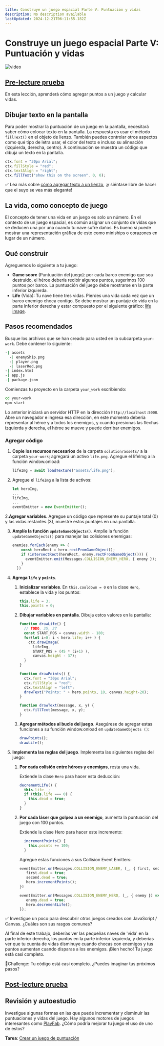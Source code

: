 ```yaml
---
title: Construye un juego espacial Parte V: Puntuación y vidas
description: No description available
lastUpdated: 2024-12-21T06:11:55.182Z
---
```


# Construye un juego espacial Parte V: Puntuación y vidas

![video](video-url)

## [Pre-lecture prueba](https://ashy-river-0debb7803.1.azurestaticapps.net/quiz/37)

En esta lección, aprenderá cómo agregar puntos a un juego y calcular vidas.

## Dibujar texto en la pantalla

Para poder mostrar la puntuación de un juego en la pantalla, necesitará saber cómo colocar texto en la pantalla. La respuesta es usar el método `fillText()` en el objeto de lienzo. También puedes controlar otros aspectos como qué tipo de letra usar, el color del texto e incluso su alineación (izquierda, derecha, centro). A continuación se muestra un código que dibuja un texto en la pantalla.

```javascript
ctx.font = "30px Arial";
ctx.fillStyle = "red";
ctx.textAlign = "right";
ctx.fillText("show this on the screen", 0, 0);
```

✅ Lea más sobre [cómo agregar texto a un lienzo](https://developer.mozilla.org/docs/Web/API/Canvas_API/Tutorial/Drawing_text), ¡y siéntase libre de hacer que el suyo se vea más elegante!

## La vida, como concepto de juego

El concepto de tener una vida en un juego es solo un número. En el contexto de un juego espacial, es común asignar un conjunto de vidas que se deducen una por una cuando tu nave sufre daños. Es bueno si puede mostrar una representación gráfica de esto como miniships o corazones en lugar de un número.

## Qué construir

Agreguemos lo siguiente a tu juego:

- **Game score** (Puntuación del juego): por cada barco enemigo que sea destruido, el héroe debería recibir algunos puntos, sugerimos 100 puntos por barco. La puntuación del juego debe mostrarse en la parte inferior izquierda.
- **Life** (Vida): Tu nave tiene tres vidas. Pierdes una vida cada vez que un barco enemigo choca contigo. Se debe mostrar un puntaje de vida en la parte inferior derecha y estar compuesto por el siguiente gráfico: [life image](solution/assets/life.png).

## Pasos recomendados

Busque los archivos que se han creado para usted en la subcarpeta `your-work`. Debe contener lo siguiente:

```bash
-| assets
  -| enemyShip.png
  -| player.png
  -| laserRed.png
-| index.html
-| app.js
-| package.json
```

Comienzas tu proyecto en la carpeta `your_work` escribiendo:

```bash
cd your-work
npm start
```

Lo anterior iniciará un servidor HTTP en la dirección `http://localhost:5000`. Abre un navegador e ingresa esa dirección, en este momento debería representar al héroe y a todos los enemigos, y cuando presionas las flechas izquierda y derecha, el héroe se mueve y puede derribar enemigos.

### Agregar código

1. **Copie los recursos necesarios** de la carpeta `solution/assets/` a la carpeta `your-work`; agregará un activo `life.png`. Agregue el lifeImg a la función window.onload:


    ```javascript
    lifeImg = await loadTexture("assets/life.png");
    ```

1. Agregue el `lifeImg` a la lista de activos:

    ```javascript
    let heroImg,
    ...
    lifeImg,
    ...
    eventEmitter = new EventEmitter();
    ```
  
2.**Agregar variables**. Agregue un código que represente su puntaje total (0) y las vidas restantes (3), muestre estos puntajes en una pantalla.

3. **Amplíe la función `updateGameObjects()`**. Amplíe la función `updateGameObjects()` para manejar las colisiones enemigas:

    ```javascript
    enemies.forEach(enemy => {
        const heroRect = hero.rectFromGameObject();
        if (intersectRect(heroRect, enemy.rectFromGameObject())) {
          eventEmitter.emit(Messages.COLLISION_ENEMY_HERO, { enemy });
        }
      })
    ```

4. **Agrega `life` y `points`**.
    1. **Inicializar variables**. En `this.cooldown = 0` en la clase `Hero`, establece la vida y los puntos:

        ```javascript
        this.life = 3;
        this.points = 0;
        ```

   1. **Dibujar variables en pantalla**. Dibuja estos valores en la pantalla:

        ```javascript
        function drawLife() {
          // TODO, 35, 27
          const START_POS = canvas.width - 180;
          for(let i=0; i < hero.life; i++ ) {
            ctx.drawImage(
              lifeImg, 
              START_POS + (45 * (i+1) ), 
              canvas.height - 37);
          }
        }
        
        function drawPoints() {
          ctx.font = "30px Arial";
          ctx.fillStyle = "red";
          ctx.textAlign = "left";
          drawText("Points: " + hero.points, 10, canvas.height-20);
        }
        
        function drawText(message, x, y) {
          ctx.fillText(message, x, y);
        }

        ```

   1. **Agregar métodos al bucle del juego**. Asegúrese de agregar estas funciones a su función window.onload en `updateGameObjects ()`:

        ```javascript
        drawPoints();
        drawLife();
        ```

1. **Implementa las reglas del juego**. Implementa las siguientes reglas del juego:

    1. **Por cada colisión entre héroes y enemigos**, resta una vida.
   
       Extiende la clase `Hero` para hacer esta deducción:

        ```javascript
        decrementLife() {
          this.life--;
          if (this.life === 0) {
            this.dead = true;
          }
        }
        ```

   2. **Por cada láser que golpea a un enemigo**, aumenta la puntuación del juego con 100 puntos.

       Extiende la clase Hero para hacer este incremento:
    
        ```javascript
          incrementPoints() {
            this.points += 100;
          }
        ```

        Agregue estas funciones a sus Collision Event Emitters:

        ```javascript
        eventEmitter.on(Messages.COLLISION_ENEMY_LASER, (_, { first, second }) => {
           first.dead = true;
           second.dead = true;
           hero.incrementPoints();
        })

        eventEmitter.on(Messages.COLLISION_ENEMY_HERO, (_, { enemy }) => {
           enemy.dead = true;
           hero.decrementLife();
        });
        ```

✅ Investigue un poco para descubrir otros juegos creados con JavaScript / Canvas. ¿Cuáles son sus rasgos comunes?

Al final de este trabajo, deberías ver las pequeñas naves de 'vida' en la parte inferior derecha, los puntos en la parte inferior izquierda, y deberías ver que tu cuenta de vidas disminuye cuando chocas con enemigos y tus puntos aumentan cuando disparas a los enemigos. ¡Bien hecho! Tu juego está casi completo.

🚀Challenge: Tu código está casi completo. ¿Puedes imaginar tus próximos pasos?

## [Post-lecture prueba](https://ashy-river-0debb7803.1.azurestaticapps.net/quiz/38)

## Revisión y autoestudio

Investigue algunas formas en las que puede incrementar y disminuir las puntuaciones y vidas del juego. Hay algunos motores de juegos interesantes como [PlayFab](https://playfab.com). ¿Cómo podría mejorar tu juego el uso de uno de estos?

**Tarea**: [Crear un juego de puntuación](assignment.es.md)

